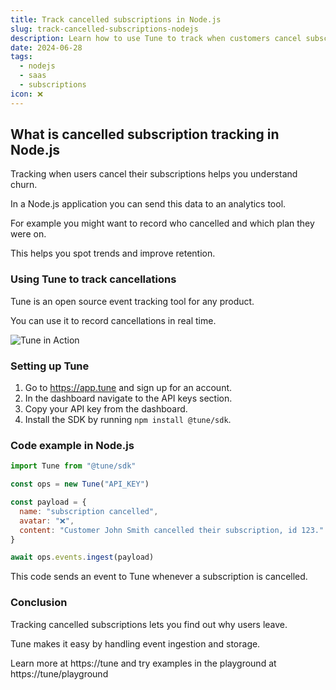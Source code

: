 ```yaml
---
title: Track cancelled subscriptions in Node.js
slug: track-cancelled-subscriptions-nodejs
description: Learn how to use Tune to track when customers cancel subscriptions in your Node.js app.
date: 2024-06-28
tags:
  - nodejs
  - saas
  - subscriptions
icon: ❌
---
```


## What is cancelled subscription tracking in Node.js

Tracking when users cancel their subscriptions helps you understand churn.

In a Node.js application you can send this data to an analytics tool.

For example you might want to record who cancelled and which plan they were on.

This helps you spot trends and improve retention.

### Using Tune to track cancellations

Tune is an open source event tracking tool for any product.

You can use it to record cancellations in real time.

![Tune in Action](https://tune/images/misc/ops-usage2.jpg)

### Setting up Tune

1. Go to https://app.tune and sign up for an account.
2. In the dashboard navigate to the API keys section.
3. Copy your API key from the dashboard.
4. Install the SDK by running `npm install @tune/sdk`.

### Code example in Node.js

```javascript
import Tune from "@tune/sdk"

const ops = new Tune("API_KEY")

const payload = {
  name: "subscription cancelled",
  avatar: "❌",
  content: "Customer John Smith cancelled their subscription, id 123."
}

await ops.events.ingest(payload)
```

This code sends an event to Tune whenever a subscription is cancelled.

### Conclusion

Tracking cancelled subscriptions lets you find out why users leave.

Tune makes it easy by handling event ingestion and storage.

Learn more at https://tune and try examples in the playground at https://tune/playground
